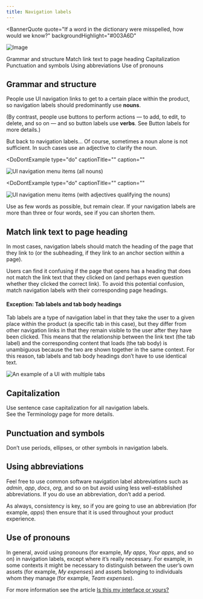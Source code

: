 ```yaml
---
title: Navigation labels
---
```



<BannerQuote
  quote="If a word in the dictionary were misspelled, how would we know?"
  backgroundHighlight="#003A6D"
>

![Image](./images/illustrations/navigation-labels.svg)

</BannerQuote>

<AnchorLinks>
  <AnchorLink>Grammar and structure</AnchorLink>
  <AnchorLink>Match link text to page heading</AnchorLink>
  <AnchorLink>Capitalization</AnchorLink>
  <AnchorLink>Punctuation and symbols</AnchorLink>
  <AnchorLink>Using abbreviations</AnchorLink>
  <AnchorLink>Use of pronouns</AnchorLink>
</AnchorLinks>

## Grammar and structure

People use UI navigation links to get to a certain place within the product, so navigation labels should 
predominantly use **nouns**. 

(By contrast, people use buttons to perform actions — to add, to edit, to delete, and so on — 
and so button labels use **verbs**. See <Link to="/content/button-labels">Button labels</Link> for more details.)

But back to navigation labels... Of course, sometimes a noun alone is not sufficient. In such cases use an adjective to clarify the noun.

<Row>
  <Column colMd={4} colLg={4}>

<DoDontExample
type="do"
captionTitle=""
caption=""
>

![UI navigation menu items (all nouns)](images/Nav_menu_01.png)

</DoDontExample>

  </Column>
  <Column colMd={4} colLg={4}>

<DoDontExample
  type="do"
  captionTitle=""
  caption=""
  >

![UI navigation menu items (with adjectives qualifying the nouns)](images/Nav_menu_02b.png)

</DoDontExample>

  </Column>
</Row>

Use as few words as possible, but remain clear. If your navigation labels are more than three or four words, see if you can shorten them.

<DoDontRow>
  <DoDont text="Support" aspectRatio="2:1" />
  <DoDont text="Getting support" type="dont" aspectRatio="2:1" />
</DoDontRow>

<DoDontRow>
  <DoDont text="Settings" aspectRatio="2:1" />
  <DoDont text="Configuring your settings" type="dont" aspectRatio="2:1" />
</DoDontRow>

<DoDontRow>
  <DoDont text="Appliance dashboard" aspectRatio="2:1" />
  <DoDont text="Appliance management and monitoring dashboard" type="dont" aspectRatio="2:1" />
</DoDontRow>


## Match link text to page heading
In most cases, navigation labels should match the heading of the page that they link to (or the subheading, 
if they link to an anchor section within a page). 

Users can find it confusing if the page that opens has a heading that does not match the link text that 
they clicked on (and perhaps even question whether they clicked the correct link). To avoid this potential 
confusion, match navigation labels with their corresponding page headings.

#### Exception: Tab labels and tab body headings
Tab labels are a type of navigation label in that they take the user to a given place within the product 
(a specific tab in this case), but they differ from other navigation links in that they remain visible 
to the user after they have been clicked. This means that the relationship between the link text (the tab label) 
and the corresponding content that loads (the tab body) is unambiguous because the two are shown together 
in the same context. For this reason, tab labels and tab body headings don’t have to use identical text.

<Row>
<Column colMd={8} colLg={8}>
<DoDontExample
  type="do"
  captionTitle=""
  caption="A valid example where the tab label and tab body heading differ."
  aspect ratio="16:9"
>

![An example of a UI with multiple tabs](images/tab_labels_and_headings.png)

</DoDontExample>
</Column>
</Row>


## Capitalization

Use sentence case capitalization for all navigation labels.  
See the <Link to="/content/terminology/approved-terms">Terminology</Link> page for more details.

<DoDontRow>
  <DoDont text="User groups" aspectRatio="2:1" />
  <DoDont text="User Groups" type="dont" aspectRatio="2:1" />
</DoDontRow>


## Punctuation and symbols

Don’t use periods, ellipses, or other symbols in navigation labels.

<DoDontRow>
  <DoDont text="Docs" aspectRatio="2:1" />
  <DoDont text="Docs." type="dont" aspectRatio="2:1" />
</DoDontRow>

<DoDontRow>
  <DoDont text="Preferences" aspectRatio="2:1" />
  <DoDont text="Preferences..." type="dont" aspectRatio="2:1" />
</DoDontRow>

<DoDontRow>
  <DoDont text="Users and groups" aspectRatio="2:1" />
  <DoDont text="Users & groups" type="dont" aspectRatio="2:1" />
</DoDontRow>



## Using abbreviations

Feel free to use common software navigation label abbreviations such as _admin_, _app_, _docs_, _org_, and so on 
but avoid using less well-established abbreviations. If you do use an abbreviation, don’t add a period.

As always, consistency is key, so if you are going to use an abbreviation (for example, _apps_) then ensure 
that it is used throughout your product experience.

<DoDontRow>
  <DoDont text="Published apps" aspectRatio="2:1" />
  <DoDont text="Org settings" aspectRatio="2:1" />
</DoDontRow>

<DoDontRow>
  <DoDont text="Admin console" aspectRatio="2:1" />
  <DoDont text="Admin. console" type="dont" aspectRatio="2:1" />
</DoDontRow>

<DoDontRow>
  <DoDont text="KPI dashboard" aspectRatio="2:1" />
  <DoDont text="KPI dash" type="dont" aspectRatio="2:1" />
</DoDontRow>

<DoDontRow>
  <DoDont text="Kubernetes settings" aspectRatio="2:1" />
  <DoDont text="K8s settings" type="dont" aspectRatio="2:1" />
</DoDontRow>


## Use of pronouns

In general, avoid using pronouns (for example, _My apps_, _Your apps_, and so on) in navigation labels, except where it’s really necessary.
For example, in some contexts it might be necessary to distinguish between the user’s own assets (for example, _My expenses_) and assets belonging to individuals whom they manage (for example, _Team expenses_).

For more information see the article [Is this my interface or yours?](https://medium.com/@jsaito/is-this-my-interface-or-yours-b09a7a795256)


